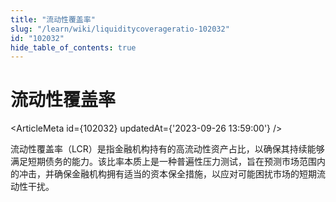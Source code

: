 ```yaml
---
title: "流动性覆盖率"
slug: "/learn/wiki/liquiditycoverageratio-102032"
id: "102032"
hide_table_of_contents: true
---
```



# 流动性覆盖率

<ArticleMeta id={102032} updatedAt={'2023-09-26 13:59:00'} />
<div className='border-solid border-b border-t-0 my-4 border-[var(--ifm-color-gray-300)]' />

流动性覆盖率（LCR）是指金融机构持有的高流动性资产占比，以确保其持续能够满足短期债务的能力。该比率本质上是一种普遍性压力测试，旨在预测市场范围内的冲击，并确保金融机构拥有适当的资本保全措施，以应对可能困扰市场的短期流动性干扰。
